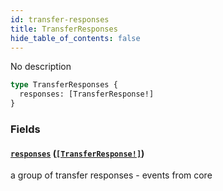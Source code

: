 ```yaml
---
id: transfer-responses
title: TransferResponses
hide_table_of_contents: false
---
```



No description

```graphql
type TransferResponses {
  responses: [TransferResponse!]
}
```


### Fields

#### [`responses`](#) ([`[TransferResponse!]`](/mainnet/api/graphql/objects/transfer-response))

a group of transfer responses - events from core




